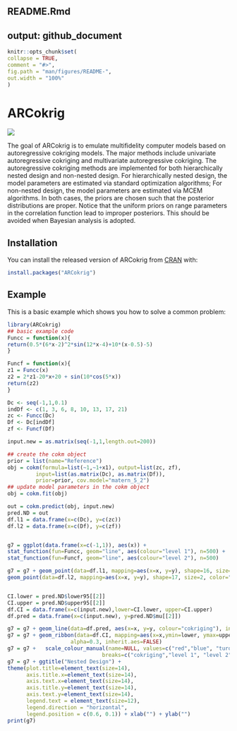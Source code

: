 README.Rmd
---
  output: github_document
---
  
  <!-- README.md is generated from README.Rmd. Please edit that file -->
  
  ```r
knitr::opts_chunk$set(
  collapse = TRUE,
  comment = "#>",
  fig.path = "man/figures/README-",
  out.width = "100%"
)
```
# ARCokrig

<!-- badges: start -->
  <!-- badges: end -->
  [![](https://cranlogs.r-pkg.org/badges/ARCokrig)](https://cran.r-project.org/package=ARCokrig) 

  The goal of ARCokrig is to emulate multifidelity computer models based on autoregressive cokriging models. The major methods include univariate autoregressive cokriging and multivariate autoregressive cokriging. The autoregressive cokriging methods are implemented for both hierarchically nested design and non-nested design. For hierarchically nested design, the model parameters are estimated via standard optimization algorithms; For non-nested design, the model parameters are estimated via MCEM algorithms. In both cases, the priors are chosen such that the posterior distributions are proper. Notice that the uniform priors on range parameters in the correlation function lead to improper posteriors. This should be avoided when Bayesian analysis is adopted. 

## Installation

You can install the released version of ARCokrig from [CRAN](https://CRAN.R-project.org) with:
  
  ``` r
install.packages("ARCokrig")
```

## Example

This is a basic example which shows you how to solve a common problem:
  
  ```r
library(ARCokrig)
## basic example code
Funcc = function(x){
  return(0.5*(6*x-2)^2*sin(12*x-4)+10*(x-0.5)-5)
}

Funcf = function(x){
  z1 = Funcc(x)
  z2 = 2*z1-20*x+20 + sin(10*cos(5*x))
  return(z2)
}

Dc <- seq(-1,1,0.1)
indDf <- c(1, 3, 6, 8, 10, 13, 17, 21)
zc <- Funcc(Dc)
Df <- Dc[indDf]
zf <- Funcf(Df)

input.new = as.matrix(seq(-1,1,length.out=200))

## create the cokm object
prior = list(name="Reference")
obj = cokm(formula=list(~1,~1+x1), output=list(zc, zf),
           input=list(as.matrix(Dc), as.matrix(Df)),
           prior=prior, cov.model="matern_5_2")
## update model parameters in the cokm object
obj = cokm.fit(obj)

out = cokm.predict(obj, input.new)
pred.ND = out
df.l1 = data.frame(x=c(Dc), y=c(zc))
df.l2 = data.frame(x=c(Df), y=c(zf))


g7 = ggplot(data.frame(x=c(-1,1)), aes(x)) + 
  stat_function(fun=Funcc, geom="line", aes(colour="level 1"), n=500) +
  stat_function(fun=Funcf, geom="line", aes(colour="level 2"), n=500) 

g7 = g7 + geom_point(data=df.l1, mapping=aes(x=x, y=y), shape=16, size=2, color="black") + 
  geom_point(data=df.l2, mapping=aes(x=x, y=y), shape=17, size=2, color="black")


CI.lower = pred.ND$lower95[[2]]
CI.upper = pred.ND$upper95[[2]]
df.CI = data.frame(x=c(input.new),lower=CI.lower, upper=CI.upper)
df.pred = data.frame(x=c(input.new), y=pred.ND$mu[[2]])

g7 = g7 + geom_line(data=df.pred, aes(x=x, y=y, colour="cokriging"), inherit.aes=FALSE)
g7 = g7 + geom_ribbon(data=df.CI, mapping=aes(x=x,ymin=lower, ymax=upper), fill="gray40",
                      alpha=0.3, inherit.aes=FALSE)
g7 = g7 +   scale_colour_manual(name=NULL, values=c("red","blue", "turquoise3"), 
                                breaks=c("cokriging","level 1", "level 2"))
g7 = g7 + ggtitle("Nested Design") + 
  theme(plot.title=element_text(size=14),
        axis.title.x=element_text(size=14),
        axis.text.x=element_text(size=14),
        axis.title.y=element_text(size=14),
        axis.text.y=element_text(size=14),
        legend.text = element_text(size=12),
        legend.direction = "horizontal",
        legend.position = c(0.6, 0.1)) + xlab("") + ylab("")
print(g7)
```
